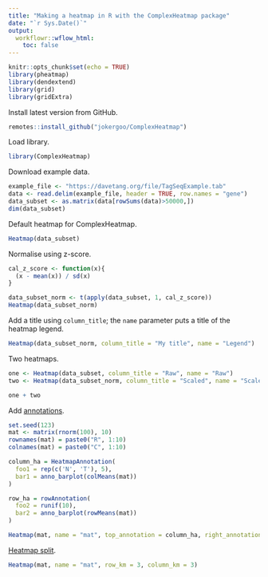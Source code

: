 ```yaml
---
title: "Making a heatmap in R with the ComplexHeatmap package"
date: "`r Sys.Date()`"
output:
  workflowr::wflow_html:
    toc: false
---
```


```r
knitr::opts_chunk$set(echo = TRUE)
library(pheatmap)
library(dendextend)
library(grid)
library(gridExtra)
```

Install latest version from GitHub.

```r
remotes::install_github("jokergoo/ComplexHeatmap")
```

Load library.

```r
library(ComplexHeatmap)
```

Download example data.

```r
example_file <- "https://davetang.org/file/TagSeqExample.tab"
data <- read.delim(example_file, header = TRUE, row.names = "gene")
data_subset <- as.matrix(data[rowSums(data)>50000,])
dim(data_subset)
```

Default heatmap for ComplexHeatmap.

```r
Heatmap(data_subset)
```

Normalise using z-score.

```r
cal_z_score <- function(x){
  (x - mean(x)) / sd(x)
}

data_subset_norm <- t(apply(data_subset, 1, cal_z_score))
Heatmap(data_subset_norm)
```

Add a title using `column_title`; the `name` parameter puts a title of the heatmap legend.

```r
Heatmap(data_subset_norm, column_title = "My title", name = "Legend")
```

Two heatmaps.

```r
one <- Heatmap(data_subset, column_title = "Raw", name = "Raw")
two <- Heatmap(data_subset_norm, column_title = "Scaled", name = "Scaled")

one + two
```

Add [annotations](https://jokergoo.github.io/ComplexHeatmap-reference/book/heatmap-annotations.html).

```r
set.seed(123)
mat <- matrix(rnorm(100), 10)
rownames(mat) = paste0("R", 1:10)
colnames(mat) = paste0("C", 1:10)

column_ha = HeatmapAnnotation(
  foo1 = rep(c('N', 'T'), 5),
  bar1 = anno_barplot(colMeans(mat))
)

row_ha = rowAnnotation(
  foo2 = runif(10),
  bar2 = anno_barplot(rowMeans(mat))
)

Heatmap(mat, name = "mat", top_annotation = column_ha, right_annotation = row_ha)
```

[Heatmap split](https://jokergoo.github.io/ComplexHeatmap-reference/book/a-single-heatmap.html#heatmap-split).

```r
Heatmap(mat, name = "mat", row_km = 3, column_km = 3)
```
